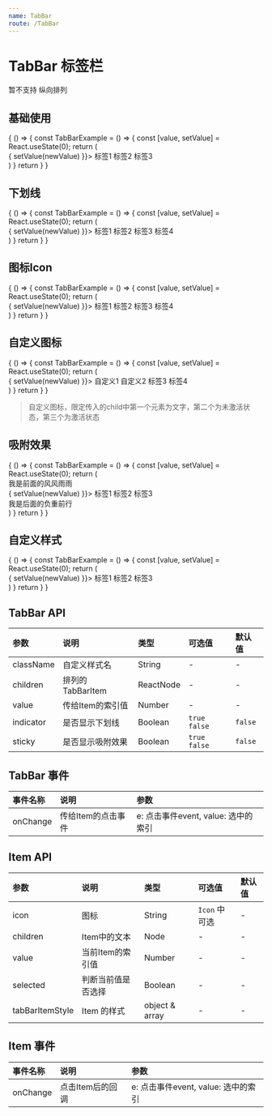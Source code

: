 ```yaml
---
name: TabBar
route: /TabBar
---
```



# TabBar 标签栏

暂不支持 纵向排列

## 基础使用
<Playground>
  {
    () => {
      const TabBarExample = () => {
        const [value, setValue] = React.useState(0);
        return (
          <div>
            <TabBar 
              value={value}
              onChange={(event, newValue) => {
                setValue(newValue)
              }}>
              <TabBar.Item>标签1</TabBar.Item>
              <TabBar.Item>标签2</TabBar.Item>
              <TabBar.Item>标签3</TabBar.Item>
            </TabBar>
          </div>
        )
      }
      return <TabBarExample />
    }
  }
</Playground>

## 下划线
<Playground>
  {
    () => {
      const TabBarExample = () => {
        const [value, setValue] = React.useState(0);
        return (
          <div>
            <TabBar 
              value={value}
              indicator={true}
              onChange={(event, newValue) => {
                setValue(newValue)
              }}>
              <TabBar.Item>标签1</TabBar.Item>
              <TabBar.Item>标签2</TabBar.Item>
              <TabBar.Item>标签3</TabBar.Item>
              <TabBar.Item>标签4</TabBar.Item>
            </TabBar>
          </div>
        )
      }
      return <TabBarExample />
    }
  }
</Playground>

## 图标Icon
<Playground>
  {
    () => {
      const TabBarExample = () => {
        const [value, setValue] = React.useState(0);
        return (
          <div>
            <TabBar 
              value={value}
              onChange={(event, newValue) => {
                setValue(newValue)
              }}>
              <TabBar.Item icon="back">标签1</TabBar.Item>
              <TabBar.Item icon="setting">标签2</TabBar.Item>
              <TabBar.Item icon="clock">标签3</TabBar.Item>
              <TabBar.Item icon="close">标签4</TabBar.Item>
            </TabBar>
          </div>
        )
      }
      return <TabBarExample />
    }
  }
</Playground>

## 自定义图标
<Playground>
  {
    () => {
      const TabBarExample = () => {
        const [value, setValue] = React.useState(0);
        return (
          <div>
            <TabBar 
              value={value}
              onChange={(event, newValue) => {
                setValue(newValue)
              }}>
              <TabBar.Item>
                <span>自定义1</span>
                <Icon kind='eye-on' color="blue" />
                <Icon kind='eye-off'/>
              </TabBar.Item>
              <TabBar.Item icon="setting">
                <span>自定义2</span>
                <span style={{ 
                  backgroundImage: "url('http://test.jingqb.com/images/unify/sprite-icon-common.png')",
                  backgroundSize: '60rem auto',
                  backgroundPosition: '-21.25rem -37.35rem',
                  backgroundRepeat: 'no-repeat',
                  width: '1.5rem',
                  height: '1.375rem',
                  display: 'block',
                  content: "",
                  overflow: 'hidden',
                }} />
                <span style={{ 
                  backgroundImage: "url('http://test.jingqb.com/images/unify/sprite-icon-common.png')",
                  backgroundSize: '60rem auto',
                  backgroundPosition: '-25.25rem -37.35rem',
                  backgroundRepeat: 'no-repeat',
                  width: '1.5rem',
                  height: '1.375rem',
                  display: 'block',
                  content: "",
                  overflow: 'hidden',
                }} />
              </TabBar.Item>
              <TabBar.Item icon="clock">标签3</TabBar.Item>
              <TabBar.Item icon="close">标签4</TabBar.Item>
            </TabBar>
          </div>
        )
      }
      return <TabBarExample />
    }
  }
</Playground>

> 自定义图标，限定传入的child中第一个元素为文字，第二个为未激活状态，第三个为激活状态


## 吸附效果
<Playground>
  {
    () => {
      const TabBarExample = () => {
        const [value, setValue] = React.useState(0);
        return (
          <div>
            <div style={{
              height: '50vh'
            }}>
              我是前面的风风雨雨
            </div>
            <TabBar 
              value={value}
              sticky={true}
              onChange={(event, newValue) => {
                setValue(newValue)
              }}>
              <TabBar.Item>标签1</TabBar.Item>
              <TabBar.Item>标签2</TabBar.Item>
              <TabBar.Item>标签3</TabBar.Item>
            </TabBar>
            <div style={{
              height: '50vh'
            }}>
              我是后面的负重前行
            </div>
          </div>
        )
      }
      return <TabBarExample />
    }
  }
</Playground>

## 自定义样式
<Playground>
  {
    () => {
      const TabBarExample = () => {
        const [value, setValue] = React.useState(0);
        return (
          <div>
            <TabBar 
              value={value}
              className="zidingyi"
              onChange={(event, newValue) => {
                setValue(newValue)
              }}>
              <TabBar.Item>标签1</TabBar.Item>
              <TabBar.Item>标签2</TabBar.Item>
              <TabBar.Item tabBarItemStyle={ { fontSize: '14px', fontWeight: 'bold' } }>标签3</TabBar.Item>
            </TabBar>
          </div>
        )
      }
      return <TabBarExample />
    }
  }
</Playground>

## TabBar API
| 参数 | 说明 | 类型 | 可选值 | 默认值 |
| :--- | :--- | :--- | :---- | :--- |
| className | 自定义样式名 | String | - | - |
| children | 排列的TabBarItem | ReactNode | - | - |
| value | 传给Item的索引值 | Number | - | - |
| indicator | 是否显示下划线 | Boolean | `true` `false` | `false` |
| sticky | 是否显示吸附效果 | Boolean | `true` `false` | `false` |


## TabBar 事件

| 事件名称 | 说明 | 参数 |
| :--- | :--- | :--- |
| onChange | 传给Item的点击事件 | e: 点击事件event, value: 选中的索引 |


## Item API
| 参数 | 说明 | 类型 | 可选值 | 默认值 |
| :--- | :--- | :--- | :---- | :--- |
| icon | 图标 | String | `Icon` 中可选 | - |
| children | Item中的文本 | Node | - | - |
| value | 当前Item的索引值 | Number | - | - |
| selected | 判断当前值是否选择 | Boolean | - | - |
| tabBarItemStyle | Item 的样式 | object & array | - | - |



## Item 事件

| 事件名称 | 说明 | 参数 |
| :--- | :--- | :--- |
| onChange | 点击Item后的回调 | e: 点击事件event, value: 选中的索引 |
